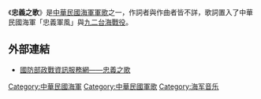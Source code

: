 {{Unreferenced|time=2021-08-15T04:47:21+00:00}}
《'''忠義之歌'''》是[[中華民國海軍|中華民國海軍]][[軍歌|軍歌]]之一，作詞者與作曲者皆不詳，歌詞置入了中華民國海軍「忠義軍風」與[[九二台海戰役|九二台海戰役]]。
==外部連結==
*[http://gpwd.mnd.gov.tw/Publish.aspx?cnid=467&p=2221 國防部政戰資訊服務網——忠義之歌] {{Wayback|url=http://gpwd.mnd.gov.tw/Publish.aspx?cnid=467&p=2221 |date=20150101110126 }}

[[Category:中華民國海軍|Category:中華民國海軍]]
[[Category:中華民國軍歌|Category:中華民國軍歌]]
[[Category:海军音乐|Category:海军音乐]]